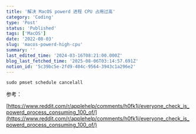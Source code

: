```yaml
---
title: '解决 MacOS powerd 进程 CPU 占用过高'
category: 'Coding'
type: 'Post'
status: 'Published'
tags: ['MacOS']
date: '2022-08-03'
slug: 'macos-powerd-high-cpu'
summary: ''
last_edited_time: '2024-03-16T08:21:00.000Z'
blog_last_fetched_time: '2025-08-06T03:14:57.691Z'
notion_id: '5c39bc5e-2fd9-404c-9564-3943c1a296e2'
---
```


`sudo pmset schedule cancelall`

参考：

[https://www.reddit.com/r/applehelp/comments/h0fk1j/everyone_check_is_powerd_process_consuming_100_of/](https://www.reddit.com/r/applehelp/comments/h0fk1j/everyone_check_is_powerd_process_consuming_100_of/)
